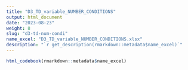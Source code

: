 ```yaml
---
title: "D3_TD_variable_NUMBER_CONDITIONS"
output: html_document
date: "2023-08-23"
weight: 8
slug: "d3-td-num-condi"
name_excel: "D3_TD_variable_NUMBER_CONDITIONS.xlsx"
description: "`r get_description(rmarkdown::metadata$name_excel)`"
---
```


```r
html_codebook(rmarkdown::metadata$name_excel)
```
